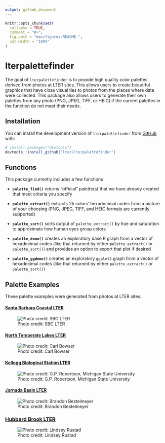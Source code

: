 ```yaml
---
output: github_document
---
```


<!-- README.md is generated from README.Rmd. Please edit that file -->

```r
knitr::opts_chunk$set(
  collapse = TRUE,
  comment = "#>",
  fig.path = "man/figures/README-",
  out.width = "100%"
)
```

# lterpalettefinder

<!-- badges: start -->
<!-- badges: end -->

The goal of `lterpalettefinder` is to provide high quality color palettes derived from photos at LTER sites. This allows users to create beautiful graphics that have close visual ties to photos from the places where data were collected. This package also allows users to generate their own palettes from any photo (PNG, JPEG, TIFF, or HEIC) if the current palettes in the function do not meet their needs.

## Installation

You can install the development version of `lterpalettefinder` from [GitHub](https://github.com/) with:

``` r
# install.packages("devtools")
devtools::install_github("lter/lterpalettefinder")
```

## Functions

This package currently includes a few functions

- **`palette_find()`** returns "official" palette(s) that we have already created that meet criteria you specify

- **`palette_extract()`** extracts 25 colors' hexadecimal codes from a picture of your choosing (PNG, JPEG, TIFF, and HEIC formats are currently supported)

- **`palette_sort()`** sorts output of `palette_extract()` by hue and saturation to approximate how human eyes group colors

- **`palette_demo()`** creates an exploratory base R graph from a vector of hexadecimal codes (like that returned by either `palette_extract()` or `palette_sort()`) and provides an option to export that plot if desired

- **`palette_ggdemo()`** creates an exploratory `ggplot2` graph from a vector of hexadecimal codes (like that returned by either `palette_extract()` or `palette_sort()`)

## Palette Examples

These palette examples were generated from photos at LTER sites.

#### [Santa Barbara Coastal LTER](https://sbclter.msi.ucsb.edu/)

![Photo credit: SBC LTER](https://lternet.edu/wp-content/uploads/2022/05/sbc.png)

#### [North Temperate Lakes LTER](https://lter.limnology.wisc.edu/)

![Photo credit: Carl Bowser](https://lternet.edu/wp-content/uploads/2022/05/ntl.png)

#### [Kellogg Biological Station LTER](https://lter.kbs.msu.edu/)

![Photo credit: G.P. Robertson, Michigan State University](https://lternet.edu/wp-content/uploads/2022/05/kbs.png)

#### [Jornada Basin LTER](https://lter.jornada.nmsu.edu/)

![Photo credit: Brandon Bestelmeyer](https://lternet.edu/wp-content/uploads/2022/05/jrn.png)

### [Hubbard Brook LTER](https://hubbardbrook.org/hubbard-brook-long-term-ecological-research-program)

![Photo credit: Lindsey Rustad](https://lternet.edu/wp-content/uploads/2022/05/hbr.png)
